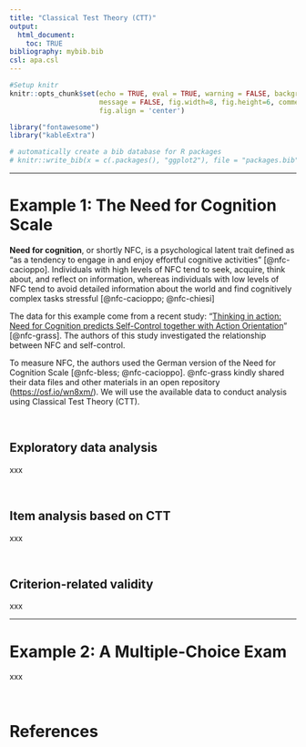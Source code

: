 ```yaml
---
title: "Classical Test Theory (CTT)"
output:
  html_document:
    toc: TRUE
bibliography: mybib.bib
csl: apa.csl
---
```


```r
#Setup knitr
knitr::opts_chunk$set(echo = TRUE, eval = TRUE, warning = FALSE, background = "gray85",
                      message = FALSE, fig.width=8, fig.height=6, comment = NA,
                      fig.align = 'center')

library("fontawesome")
library("kableExtra")

# automatically create a bib database for R packages
# knitr::write_bib(x = c(.packages(), "ggplot2"), file = "packages.bib")
```


***

# Example 1: The Need for Cognition Scale

**Need for cognition**, or shortly NFC, is a psychological latent trait defined as "as a tendency to engage in and enjoy effortful cognitive activities" [@nfc-cacioppo]. Individuals with high levels of NFC tend to seek, acquire, think about, and reflect on information, whereas individuals with low levels of NFC tend to avoid detailed information about the world and find cognitively complex tasks stressful [@nfc-cacioppo; @nfc-chiesi]




The data for this example come from a recent study: "[Thinking in action: Need for Cognition predicts Self-Control together with Action Orientation](https://journals.plos.org/plosone/article?id=10.1371/journal.pone.0220282)" [@nfc-grass]. The authors of this study investigated the relationship between NFC and self-control. 

To measure NFC, the authors used the German version of the Need for Cognition Scale [@nfc-bless; @nfc-cacioppo]. @nfc-grass kindly shared their data files and other materials in an open repository (<https://osf.io/wn8xm/>). We will use the available data to conduct analysis using Classical Test Theory (CTT). 

<br>

## Exploratory data analysis

xxx

<br>

## Item analysis based on CTT

xxx

<br>

## Criterion-related validity

xxx

***

# Example 2: A Multiple-Choice Exam

xxx

<br>

# References

